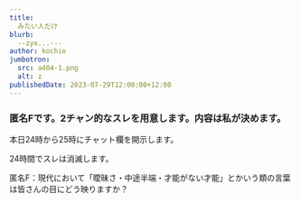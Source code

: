 ```yaml
---
title: 
  みたい人だけ
blurb: 
  --zyx...---
author: kochie
jumbotron:
  src: a404-1.png
  alt: z
publishedDate: 2023-07-29T12:00:00+12:00
---
```


### 匿名Fです。2チャン的なスレを用意します。内容は私が決めます。

本日24時から25時にチャット欄を開示します。

24時間でスレは消滅します。



匿名F：現代において「曖昧さ・中途半端・才能がない才能」とかいう類の言葉は皆さんの目にどう映りますか？

